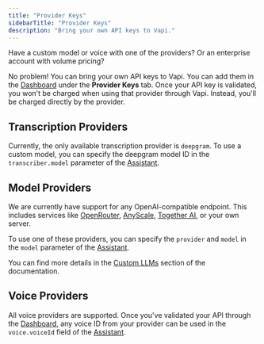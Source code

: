 ```yaml
---
title: "Provider Keys"
sidebarTitle: "Provider Keys"
description: "Bring your own API keys to Vapi."
---
```


Have a custom model or voice with one of the providers? Or an enterprise account with volume pricing?

No problem! You can bring your own API keys to Vapi. You can add them in the [Dashboard](https://dashboard.vapi.ai) under the **Provider Keys** tab. Once your API key is validated, you won't be charged when using that provider through Vapi. Instead, you'll be charged directly by the provider.

## Transcription Providers

Currently, the only available transcription provider is `deepgram`. To use a custom model, you can specify the deepgram model ID in the `transcriber.model` parameter of the [Assistant](/api-reference/assistants/create-assistant).

## Model Providers

We are currently have support for any OpenAI-compatible endpoint. This includes services like [OpenRouter](https://openrouter.ai/), [AnyScale](https://www.anyscale.com/), [Together AI](https://www.together.ai/), or your own server.

To use one of these providers, you can specify the `provider` and `model` in the `model` parameter of the [Assistant](/api-reference/assistants/create-assistant).

You can find more details in the [Custom LLMs](customization/custom-llm/fine-tuned-openai-models) section of the documentation.

## Voice Providers

All voice providers are supported. Once you've validated your API through the [Dashboard](https://dashboard.vapi.ai), any voice ID from your provider can be used in the `voice.voiceId` field of the [Assistant](/api-reference/assistants/create-assistant).
